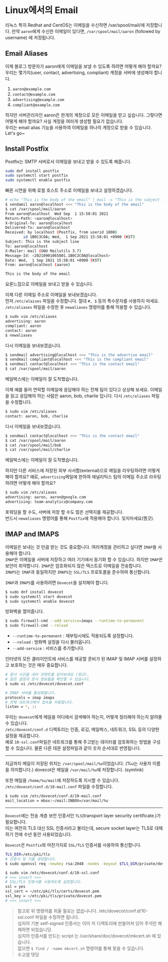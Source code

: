 # Linux에서의 Email
리눅스 특히 Redhat and CentOS는 이메일을 수신하면 /var/spool/mail/에 저장합니다. 
만약 `aaron`에게 수신한 이메일이 있다면, `/var/spool/mail/aaron` (followed by username) 에 저장됩니다.  


## Email Aliases
이제 블로그 방문자가 aaron에게 이메일을 보낼 수 있도록 하려면 어떻게 해야 할까요?
우리는 몇가지(user, contact, advertising, compliant) 계정을 서버에 생성해야 합니다.  
1. `aaron@example.com`
2. `contact@example.com`
3. `advertising@example.com`
4. `compliant@example.com`

하지만 서버관리자인 aaron은 한개의 계정으로 모든 이메일을 받고 싶습니다.
그렇다면 어떻게 해야 할까요? 사실 계정을 여러개 생성할 필요가 없습니다.  
우리는 email alias 기능을 사용하여 이메일을 하나의 계정으로 받을 수 있습니다.  Let's go~

## Install Postfix
Postfix는 SMTP 서버로서 이메일을 보내고 받을 수 있도록 해줍니다.
```bash
sudo dnf install postfix
sudo systemctl start postfix
sudo systemctl enable postfix
```
빠른 시연을 위해 로컬 호스트 주소로 이메일을 보내고 설정하겠습니다.

```bash
# echo "This is the body of the email" | mail -s "This is the subject line" aaron@localhost
$ sendamil aaron@localhost <<< "This is the body of the email"
$ cat /var/spool/mail/aaron
From aaron@localhost  Wed Sep  1 15:58:01 2021
Return-Path: <aaron@localhost>
X-Original-To: aaron@localhost
Delivered-To: aaron@localhost
Received: by localhost (Postfix, from userid 1000)
        id 1B0C3C0A; Wed,  1 Sep 2021 15:58:01 +0900 (KST)
Subject: This is the subject line
To: aaron@localhost
X-Mailer: mail (GNU Mailutils 3.7)
Message-Id: <20210901065801.1B0C3C0A@localhost>
Date: Wed,  1 Sep 2021 15:58:01 +0900 (KST)
From: aaron@localhost (aaron)

This is the body of the email
```
요론느낌으로 이메일을 보내고 받을 수 있습니다.  

이제 다른 이메일 주소로 이메일을 보내보겠습니다.  
먼저 `/etc/alaises` 파일을 수정합니다.
절대 `#, $` 등의 특수문자를 사용하지 마세요.  
`/etc/aliases` 파일을 수정한 후 `newaliases` 명령어를 통해 적용할 수 있습니다.
```bash
$ sudo vim /etc/aliases
advertising: aaron
compliant: aaron
contact: aaron
$ newaliases
```

다시 이메일을 보내보겠습니다.
```bash
$ sendmail advertising@localhost <<< "This is the advertise email"
$ sendmail compliant@localhost <<< "This is the compliant email"
$ sendmail contact@localhost <<< "This is the contact email"
$ cat /var/spool/mail/aaron
```
메일박스에는 이메일이 잘 도착했습니다.

이제 예를 들어 연락할 이메일에 응답해야 하는 전체 팀이 있다고 상상해 보세요.
이메일을 읽고 응답해야 하는 사람은 aaron, bob, charlie 입니다.
다시 `/etc/aliases` 파일을 수정합니다.
```bash
$ sudo vim /etc/aliases
contact: aaron, bob, charlie
```
다시 이메일을 보내보겠습니다.
```bash
$ sendmail contact@localhost <<< "This is the contact email"
$ cat /var/spool/mail/aaron
$ cat /var/spool/mail/bob
$ cat /var/spool/mail/charlie
```
메일박스에는 이메일이 잘 도착했습니다.

하지만 다른 서비스에 저장된 외부 사서함(external)으로 메일을 라우팅하려면 어떻게 해야 할까요?
예로, `advertising`메일에 한하여 애널리틱스 팀의 이메일 주소로 라우팅하려면 어떻게 해야 할까요?
```bash
$ sudo vim /etc/aliases
advertising: aaron, aaron@google.com
advertising: team-analytics@company.com
```
포워딩을 할 수도, 서버에 저장 할 수도  많은 선택지를 제공합니다.  
반드시 `newaliases` 명령어를 통해 `Postfix`에 적용해야 합니다. 잊지마세요(찡긋).

## IMAP and IMAPS
이메일은 보내는 것 만큼 받는 것도 중요합니다.  여러계정을 관리하고 싶다면 `IMAP`을 사용해야 합니다.  
`IMAP`은 이메일을 서버에 저장하고 여러 기기에서 동기화 할 수 있습니다.
하지만 `IMAP`은 보안이 취약합니다.  `IMAP`은 암호화되지 않은 텍스트로 이메일을 전송합니다.  
`IMAPS`는 `IMAP`과 동일하지만 `IMAPS`는  `SSL/TLS` 프로토콜을 준수하여 통신합니다.

`IMAP`과 `IMAPS`를 사용하려면 `Dovecot`을 설치해야 합니다.
```bash
$ sudo dnf install dovecot
$ sudo systemctl start dovecot
$ sudo systemctl enable dovecot
```
방화벽을 열어줍니다.
```bash
$ sudo firewall-cmd --add-service=imaps --runtime-to-permanent
$ sudo firewall-cmd --reload
```
- `--runtime-to-permanent` : 재부팅시에도 적용되도록 설정합니다.
- `--reload` : 방화벽 설정을 다시 불러옵니다.
- `--add-service` : 서비스를 추가합니다.

인터넷의 모든 클라이언트에 서비스를 제공할 준비가 된 IMAP 및 IMAP 서버를 설정하고 보호하는 것은 매우 중요합니다.
```bash
# 잠시 시간을 내어 코멘트를 읽어보세요 (찡긋).
# 많은 설정과 문서 정보들을 확인할 수 있습니다.
$ sudo vi /etc/dovecot/dovecot.conf

# IMAP 서버를 활성화합니다.
protocols = imap imaps
# 전체 네트워크에서 접속을 허용합니다.
listen = *, ::
```
우리는 `dovecot`에게 메일을 어디에서 검색해야 하는지, 어떻게 정리해야 하는지 알려줄 수 있습니다.   
`/etc/dovecot/conf.d` 디렉토리는 인증, 로깅, 메일박스, 네트워크, SSL 등의 다양한 설정을 제공합니다.  
예로 `10-ssl.conf`파일은 네트워크를 통해 주고받는 데이터를 암호화하는 방법을 구성할 수 있습니다.
물론 다른 데몬 설정파일과 같이 숫자 순서대로 반영됩니다.  

---
지금까지 메일이 저장된 위치는 `/var/spool/mail/%u`이었습니다.  (%u는 사용자 이름을 의미합니다.)
dovecot은 메일을 `/var/mail/%u`에 저장합니다. (symlink)  

또한 메일을 `/home/%u/mail`에 저장하도록 지시할 수 있습니다.  
`/etc/dovecot/conf.d/10-mail.conf` 파일을 수정합니다.
```bash
$ sudo vim /etc/dovecot/conf.d/10-mail.conf
mail_location = mbox:~/mail:INBOX=/var/mail/%u
```
--- 
`Dovecot`에는 전송 계층 보안 인증서인 `TLS`(transport layer security certificate.)가 필요합니다.   
이는 여전히 TLS 대신 SSL 인증서라고 불리는데, secure socket layer는 TLS로 대체하기 전에 수년 동안 사용되었습니다. 

`Dovecot`은 `Postfix`와 마찬가지로 `SSL/TLS` 인증서를 사용하여 통신합니다.  

```bash
TLS_DIR=/etc/pki/tls
# 인증서 및 키를 생성합니다.
$ sudo openssl req -newkey rsa:2048 -nodes -keyout $TLS_DIR/private/dovecot.pem -x509 -days 365 -out $TLS_DIR/certs/dovecot.pem

$ sudo vim /etc/dovecot/conf.d/10-ssl.conf
# >>> insert >>>
# SSL/TLS 인증서를 사용하도록 설정합니다.
ssl = yes
ssl_cert = </etc/pki/tls/certs/dovecot.pem
ssl_key = </etc/pki/tls/private/dovecot.pem
# <<< insert <<<
```
> 참고로 위 명령어를 외울 필요는 없습니니다. /etc/dovecot/conf.d/10-ssl.conf 파일을 수정하면 됩니다.   
> 심지어 기본 self-signed 인증서는 이미 저 디렉토리에 만들어져 있어 주석만 해제하면 되었습니당.  
> 심지어 인증서를 만드는 script 는 /usr/share/doc/dovecot/mkcert.sh 에 있습니다.  
> 없으면 `$ find / -name mkcert.sh` 명령어를 통해 찾을 수 있습니다.  
> 수고염
댓당
 

